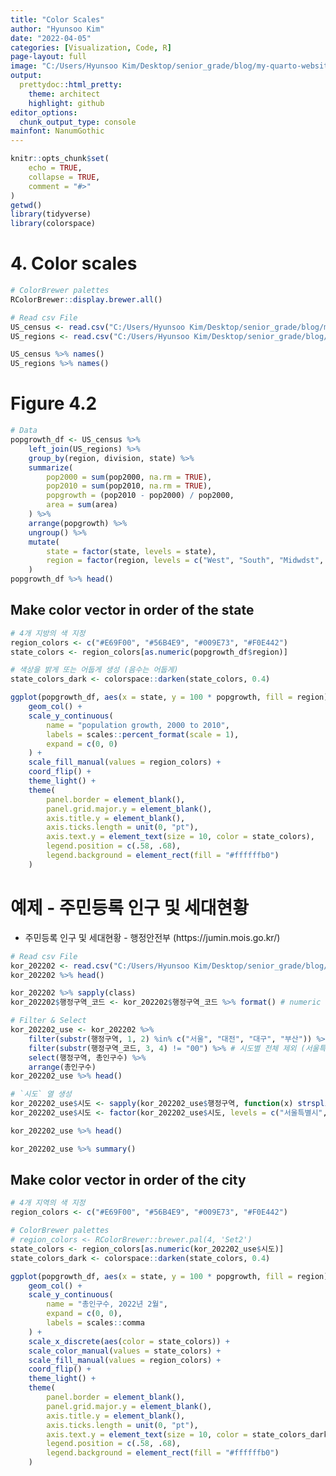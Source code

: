 ```yaml
---
title: "Color Scales"
author: "Hyunsoo Kim"
date: "2022-04-05"
categories: [Visualization, Code, R]
page-layout: full
image: "C:/Users/Hyunsoo Kim/Desktop/senior_grade/blog/my-quarto-website/Data_Visualization/data/image/RColorBrewser.png"
output:
  prettydoc::html_pretty:
    theme: architect
    highlight: github
editor_options: 
  chunk_output_type: console
mainfont: NanumGothic
---
```


```r
knitr::opts_chunk$set(
    echo = TRUE,
    collapse = TRUE,
    comment = "#>"
)
getwd()
library(tidyverse)
library(colorspace)
```

# 4. Color scales

```r
# ColorBrewer palettes
RColorBrewer::display.brewer.all()
```

```r
# Read csv File
US_census <- read.csv("C:/Users/Hyunsoo Kim/Desktop/senior_grade/blog/my-quarto-website/Data_Visualization/data/US_census.csv")
US_regions <- read.csv("C:/Users/Hyunsoo Kim/Desktop/senior_grade/blog/my-quarto-website/Data_Visualization/data/US_regions.csv")

US_census %>% names()
US_regions %>% names()
```

# Figure 4.2

```r
# Data
popgrowth_df <- US_census %>%
    left_join(US_regions) %>%
    group_by(region, division, state) %>%
    summarize(
        pop2000 = sum(pop2000, na.rm = TRUE),
        pop2010 = sum(pop2010, na.rm = TRUE),
        popgrowth = (pop2010 - pop2000) / pop2000,
        area = sum(area)
    ) %>%
    arrange(popgrowth) %>%
    ungroup() %>%
    mutate(
        state = factor(state, levels = state),
        region = factor(region, levels = c("West", "South", "Midwdst", "Northeast"))
    )
popgrowth_df %>% head()
```

## Make color vector in order of the state

```r
# 4개 지방의 색 지정
region_colors <- c("#E69F00", "#56B4E9", "#009E73", "#F0E442")
state_colors <- region_colors[as.numeric(popgrowth_df$region)]

# 색상을 밝게 또는 어둡게 생성 (음수는 어둡게)
state_colors_dark <- colorspace::darken(state_colors, 0.4)

ggplot(popgrowth_df, aes(x = state, y = 100 * popgrowth, fill = region)) +
    geom_col() +
    scale_y_continuous(
        name = "population growth, 2000 to 2010",
        labels = scales::percent_format(scale = 1),
        expand = c(0, 0)
    ) +
    scale_fill_manual(values = region_colors) +
    coord_flip() +
    theme_light() +
    theme(
        panel.border = element_blank(),
        panel.grid.major.y = element_blank(),
        axis.title.y = element_blank(),
        axis.ticks.length = unit(0, "pt"),
        axis.text.y = element_text(size = 10, color = state_colors),
        legend.position = c(.58, .68),
        legend.background = element_rect(fill = "#ffffffb0")
    )
```

# 예제 - 주민등록 인구 및 세대현황

-   주민등록 인구 및 세대현황 - 행정안전부 (https://jumin.mois.go.kr/)

```r
# Read csv File
kor_202202 <- read.csv("C:/Users/Hyunsoo Kim/Desktop/senior_grade/blog/my-quarto-website/Data_Visualization/data/202202_주민등록인구및세대현황.csv")
kor_202202 %>% head()

kor_202202 %>% sapply(class)
kor_202202$행정구역_코드 <- kor_202202$행정구역_코드 %>% format() # numeric -> character 형으로 변환

# Filter & Select
kor_202202_use <- kor_202202 %>%
    filter(substr(행정구역, 1, 2) %in% c("서울", "대전", "대구", "부산")) %>%
    filter(substr(행정구역_코드, 3, 4) != "00") %>% # 시도별 전체 제외 (서울특별시, 대전광역시, 대구광역시, 부산광역시 행 제거)
    select(행정구역, 총인구수) %>%
    arrange(총인구수)
kor_202202_use %>% head()

# `시도` 열 생성
kor_202202_use$시도 <- sapply(kor_202202_use$행정구역, function(x) strsplit(x, " ")[[1]][1])
kor_202202_use$시도 <- factor(kor_202202_use$시도, levels = c("서울특별시", "대전광역시", "대구광역시", "부산광역시"))

kor_202202_use %>% head()

kor_202202_use %>% summary()
```

## Make color vector in order of the city

```r
# 4개 지역의 색 지정
region_colors <- c("#E69F00", "#56B4E9", "#009E73", "#F0E442")

# ColorBrewer palettes
# region_colors <- RColorBrewer::brewer.pal(4, 'Set2')
state_colors <- region_colors[as.numeric(kor_202202_use$시도)]
state_colors_dark <- colorspace::darken(state_colors, 0.4)

ggplot(popgrowth_df, aes(x = state, y = 100 * popgrowth, fill = region)) +
    geom_col() +
    scale_y_continuous(
        name = "총인구수, 2022년 2월",
        expand = c(0, 0),
        labels = scales::comma
    ) +
    scale_x_discrete(aes(color = state_colors)) +
    scale_color_manual(values = state_colors) +
    scale_fill_manual(values = region_colors) +
    coord_flip() +
    theme_light() +
    theme(
        panel.border = element_blank(),
        panel.grid.major.y = element_blank(),
        axis.title.y = element_blank(),
        axis.ticks.length = unit(0, "pt"),
        axis.text.y = element_text(size = 10, color = state_colors_dark),
        legend.position = c(.58, .68),
        legend.background = element_rect(fill = "#ffffffb0")
    )
```
